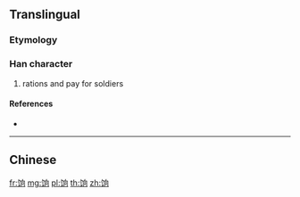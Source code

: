 {{character info/new}}
{{also|餉}}
==Translingual==

===Etymology===
{{Han simp|餉|f=食|t=饣}}

===Han character===
{{Han char|rn=184|rad=饣|as=06|sn=9|four=|canj=NVHBR}}

# rations and pay for soldiers

====References====
* {{Han ref|kx=1427.311|hdz=74451.060|uh=9977|ud=39287}}

----

==Chinese==
{{zh-see|餉}}

[[fr:饷]]
[[mg:饷]]
[[pl:饷]]
[[th:饷]]
[[zh:饷]]